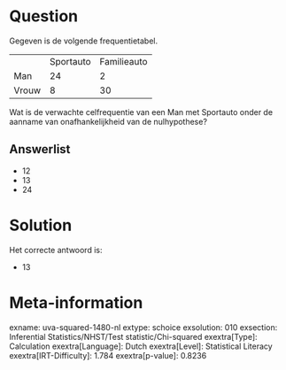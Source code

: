 Question
========

Gegeven is de volgende frequentietabel.

  ------- ----------- -------------
          Sportauto   Familieauto
  Man     24          2
  Vrouw   8           30
  ------- ----------- -------------

Wat is de verwachte celfrequentie van een Man met Sportauto onder de
aanname van onafhankelijkheid van de nulhypothese?

Answerlist
----------

* 12
* 13
* 24

Solution
========

Het correcte antwoord is: 

* 13

Meta-information
================
exname: uva-squared-1480-nl
extype: schoice
exsolution: 010
exsection: Inferential Statistics/NHST/Test statistic/Chi-squared
exextra[Type]: Calculation
exextra[Language]: Dutch
exextra[Level]: Statistical Literacy
exextra[IRT-Difficulty]: 1.784
exextra[p-value]: 0.8236
